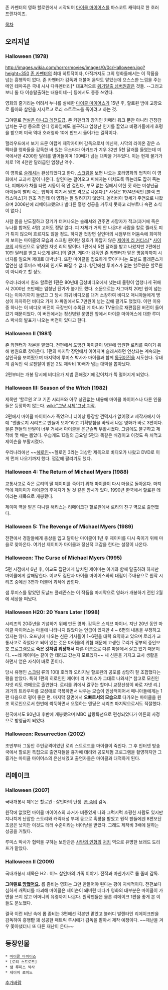 존 카펜터의 영화 할로윈에서 시작되어 [[마이클 마이어스]]를 마스코트 캐릭터로 한 호러 프랜차이즈.

[[목차]]

== 오리지널 ==
=== Halloween (1978) ===
http://images.wikia.com/horrormovies/images/0/0c/Halloween.jpg?height=350
[[존 카펜터]]의 최대 히트작이자, 아직까지도 그의 영화들에서는 이 작품을 넘는 흥행작이 없다. 존 카펜터가 감독과 더불어 음악도 맡았는데 으스스한 느낌을 주는 메인 테마곡은 국내 시사 다큐멘터리[* 대표적으로 [[위기탈출 넘버원]]같은 것들. --그러고보니 둘 다 이승탈출하는 내용이네--] 등에서도 종종 쓰였다.

영화의 줄거리는 어려서 누나를 살해한 [[마이클 마이어스]]가 15년 후, 할로윈 밤에 고향으로 돌아와 살인을 저지르고 로리 스트로드를 죽이려고 하는 것.

그야말로 [[전설은 아니고 레전드급]]. 존 카펜터의 장기인 카메라 워크 뿐만 아니라 긴장감 넘치는 구성 등으로 인디 영화임에도 불구하고 엄청난 인기를 끌었고 비평가들에게 호평을 받으며 미국 역대 호러영화 10에 반드시 들어가는 걸작이다.

헐리우드에서 보기 드문 아랍계 제작자이며 감독으로서 메신저, 사막의 라이온 같은 스펙터클 영화들을 감독한 바 있는 무스타파 아카드가 겨우 32만 5천 달러를 들였는데 미국에서만 4200만 달러를 벌어들이며 100배가 넘는 대박을 거두었다. 이는 현재 물가가치로 1억 4천만 달러급인 엄청난 액수.

이 영화로 [[슬래셔]]는 완성되었다고 한다. [[스크림]]을 보면 나오는 호러영화의 법칙이 이 영화에서 교과서 같이 나온다. 살인마는 걸어오고 피해자는 미치도록 뛰는데도 잡혀 죽는다, 피해자가 차를 타면 시동이 꼭 안 걸린다, 부모 없는 집에서 야한 짓 하는 미성년급 아이들이 빨리 죽는 법칙이 여기서 원조 격으로 나온다.[* 사실은 1974년작인 [블랙 크리스마스]가 원조 격인데 이 영화는 잘 알려지지 않았다. 올리비아 핫세가 주연으로 나왔으며 2006년에 리메이크했으나 별다른 흥행 성공을 거두지 못하고 리부트나 속편 소식이 없다.]

사람 몸을 난도질하고 장기가 터져나오는 슬래셔와 견주면 사망자가 적고(과거에 죽은 누나를 합쳐도 4명) 고어도 정말 없다. 피 자체가 거의 안 나온다! 사람을 칼로 찔러도 피가 튀지 않으며 흐르지도 않을 정도. 하지만 첫장면 살인마의 시점부터 어둠속에 희미하게 보이는 마이클의 모습과 스크림 퀸이란 칭호가 아깝지 않은 [[제이미 리 커티스]][* [[사이코]]의 샤워신으로 유명한 자넷 리의 딸이다. 1편에서 5천 달러를 받고 나왔지만 2편에선 10만 달러를 받고 나오게 된다.]의 열연, 게다가 감독인 존 카펜터가 맡은 명음악까지 시너지를 일으켜 제대로 대박났다. 또한 마이클을 집요하게 쫓아다니는 도날드 플레즌스가 열연한 샘 루미스 박사의 인기도 빠질 수 없다. 항간에선 루미스가 없는 할로윈은 할로윈이 아니라고 할 정도.

우리나라에서 원조 할로윈 1편은 80년대 금성비디오에서 냈는데 물량이 엄청나게 귀해서 2000년 초반에는 엄청난 단가가 붙기도 했다. 소문으로는 자그마치 20만 원이 넘는다는 이야기까지 들렸고 그 당시 희귀 비디오를 대거 소장하여 비디오 매니아들에게 명성이 자자하던 비디오 가게 X-파일에서도 7만원이 넘는 값에 팔기도 했었다. 이런 이유 중 하나는 이 비디오 버전이 극장판이 수록된 게 아니라 TV용으로 재편집된 버전이 들어갔기 때문이었다. 이 버전에서는 정신병원 운영진 앞에서 마이클 마이어스에 대한 루미스 박사의 발표가 나오는 버전이 있다고 한다.



=== Halloween II (1981) ===
존 카펜터가 각본을 맡았다. 전편에서 도망간 마이클이 병원에 입원한 로리를 죽이기 위해 병원으로 찾아온다. 1편의 마지막 장면에서 이어지며 슬래셔하면 연상되는 계속되는 살인극을 보여줬으며 마지막에 루미스 박사가 마이클과 함께 [[동귀어진]]을 시도한다. 유태계 감독인 릭 로젠탈이 맡은 2도 제작비 10배가 넘는 대박을 뽑아냈다.

2편부터는 개봉 당시에 비디오가 제법 흔해졌기에 값어치가 뚝 떨어지게 되었다.

=== Halloween III: Season of the Witch (1982) ===
제목만 '할로윈 3'고 기존 시리즈와 아무 상관없는 내용에 마이클 마이어스나 다른 인물들은 등장하지 않는다. [[wiki:"그냥 시체"그냥 괴작]].

2편에서 마이클 마이어스가 죽었으니 더이상 등장할 껀덕지가 없어졌고 제작사에서 아예 "앤솔로지 시리즈로 만들어 보자"라고 기획방침을 바꿔서 나온 영화가 바로 3편이다. 물론 팬들의 반발이 너무 거세서 마이클을 은근슬쩍 부활시켰다. 그럼에도 불구하고 제작비 몇 배는 뽑았다. 우습게도 13일의 금요일 5편과 똑같은 배경이고 이것도 욕 처먹고 제이슨을 부활시켰다.

우리나라에선 ~~[[헤로인]]~~헬로인 3라는 괴상한 제목으로 비디오가 나왔고 DVD로 이게 먼저 나오기까지 했다. 껌값에 팔리기도 했다.

=== Halloween 4: The Return of Michael Myers (1988) ===
교통사고로 죽은 로리의 딸 제이미를 죽이기 위해 마이클이 다시 마을로 돌아온다. 마지막에 제이미가 마이클의 후계자가 될 것 같은 암시가 있다. 1990년 한국에서 할로윈 데이라는 제목으로 개봉했다.

제이미 역을 맡은 다니엘 해리스는 리메이크판 할로윈에서 로리의 친구 역으로 출연했다.

=== Halloween 5: The Revenge of Michael Myers (1989) ===
전편에서 경찰들에게 총상을 입고 달아난 마이클이 1년 후 제이미를 다시 죽이기 위해 마을로 찾아온다. 여기선 제이미가 마이클과 정신적 교감을 한다는 설정이 나온다.

=== Halloween: The Curse of Michael Myers (1995) ===
5편 시점에서 6년 후, 이교도 집단에게 납치된 제이미는 아기와 함께 탈출하려 하지만 마이클에게 살해당한다. 이교도 집단과 마이클 마이어스와의 대립이 주내용으로 원작 시리즈 중에선 3편과 더불어 괴작에 꼽힌다.

샘 루미스를 맡았던 도날드 플레즌스는 이 작품을 마지막으로 영화가 개봉하기 전인 2월에 세상을 떠났다.

=== Halloween H20: 20 Years Later (1998) ===
시리즈의 20주년을 기념하기 위해 만든 영화. 감독은 스티브 마이너. 지난 20년 동안 마이클 마이어스는 마을에 나타나지 않았다는 언급이 있지만  4 ~ 6편의 내용을 부정하고 있지는 않다. 오프닝에 나오는 신문 기사들이 1~6편을 대략 요약하고 있으며 로리가 교통사고로 죽었다고 되어 있는 것은 마이클의 위협 때문에 고생한 로리가 정부의 증인보호 프로그램으로 '''죽은 것처럼 위장해서''' 다른 이름으로 다른 마을에서 살고 있기 때문이다. ~~왜 제이미는 같이 안 데리고 갔는지 모르겠다~~ 새 신분을 가지고 교사 생활을 하면서 얻은 자식이 바로 존이다.

당시 유행인 [[스크림]] 류의 10대 호러와 오리지널 할로윈의 공포를 상당히 잘 조합했다는 평을 받았다. 특히 1편의 히로인인 제이미 리 커티스가 그대로 나와서[* 참고로 모친인 자넷 리도 까메오로 출연한다. 로리를 위에서 갈구는 할머니 교장선생이 바로 자넷 리.] 과거의 트라우마를 모성애로 극복하면서 싸우는 모습이 인상적이어서 매니아들에게는 1편 다음으로 평이 좋은 편. 마지막 장면에서 '''오빠로서의 모습으로''' 다가오는 마이클을 원조 히로인으로서 한번에 싹둑하면서 오열하는 엔딩은 시리즈 마지막으로서도 적절했다.

한국에서도 90년대 후반에 개봉했으며 MBC 납량특선으로 편성되었다가 어른의 사정으로 방영금지 되었다.

=== Halloween: Resurrection (2002) ===
초반부터 그동안 주인공격이었던 로리 스트로드를 마이클이 죽인다. 그 후 인터넷 방송국에서 할로윈 특집으로 출연자들을 흉가에 데려와 공포체험 프로그램을 촬영하지만 그 흉가는 마이클 마이어스의 은신처였고 출연자들은 마이클과 대적하게 된다.

== 리메이크 ==
=== Halloween (2007) ===
국내개봉시 제목은 할로윈 : 살인마의 탄생. [[롭 좀비]] 감독.

원작에 없었던 마이클 마이어스의 과거가 비중있게 나와 그럭저럭 호평한 사람도 있지만 지나치게 난잡한 스토리와 캐릭터성 부재 등으로 혹평을 받았고 원작 팬들에겐 8편보단 조금은 낫지만 이것도 테러 수준이라는 비아냥을 받았다. 그래도 제작비 3배에 달하는 성공을 거뒀다.

루미스 박사가 협력을 구하는 보안관은 [[사탄의 인형]]의 [[처키]] 역으로 유명한 브래드 도리프가 맡았다.

=== Halloween II (2009) ===
국내개봉시 제목은 H2 : 어느 살인마의 가족 이야기. 전작과 마찬가지로 롭 좀비 감독.

'''그야말로 [[망했어요]].''' 롭 좀비는 영화는 그만 만들어야 된다는 평이 지배적이다. 전편보다 심하게 캐릭터를 파괴해 마이클은 제이슨이 돼버린 데다가 영화의 대부분은 마이클이 가면을 쓰지 않고 어머니의 유령까지 나온다. 원작팬들은 물론 리메이크 1편을 좋게 본 이들도 분노했다.

결국 이런 비난 속에 롭 좀비는 3편에선 각본만 맡았고 블러디 발렌타인 리메이크판을 감독하여 흥행'''만''' 꽤 성공한 패트릭 루시에가 감독을 맡아서 제작 예정이다. ~~재난을 겨우 쫓아냈더니 또 다른 재난이 온다~~

== 등장인물 ==
 * [[마이클 마이어스]]
 * [로리 스트로드]
 * 샘 루미스 박사
 * 제이미 로이드

[[추가바람]]
